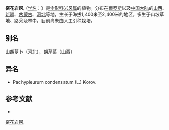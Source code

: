 {{NoteTA|G1=LS}}
{{Speciesbox
| name = 密花岩风
| status = 
| status_system = 
| image = 
| genus = Libanotis
| species = condensata
| authority = (L.) Crantz
}}

'''密花岩风'''（[[学名|学名]]：{{lang|la|''Libanotis condensata''}}）是[[伞形科|伞形科]][[岩风属|岩风属]]的植物。分布在[[俄罗斯|俄罗斯]]以及[[中国大陆|中国大陆]]的[[山西|山西]]、[[新疆|新疆]]、[[内蒙古|内蒙古]]、[[河北|河北]]等地，生长于海拔1,400米至2,400米的地区，多生于山坡草地、路旁及林中，目前尚未由人工引种栽培。

== 别名 ==
山胡萝卜（河北），胡芹菜（山西）

== 异名 ==
* Pachypleurum condensatum (L.) Korov.

== 参考文献 ==
<div class="references-small">
* {{cite web| url =http://www.bioinfo.cn/db05/KmzwSpecies.php?action=view&id=22835| title =密花岩风| work =《中国高等植物数据库全库》| publisher =中国科学院微生物研究所| author =昆明植物研究所| accessdate =2009-02-25| deadurl =yes| archiveurl =https://web.archive.org/web/20160305052717/http://www.bioinfo.cn/db05/KmzwSpecies.php?action=view&id=22835| archivedate =2016-03-05}}
</div>
{{Taxonbar|from=Q10953407}}

[[Category:岩风属|密花岩风]]


{{Apiales-stub}}